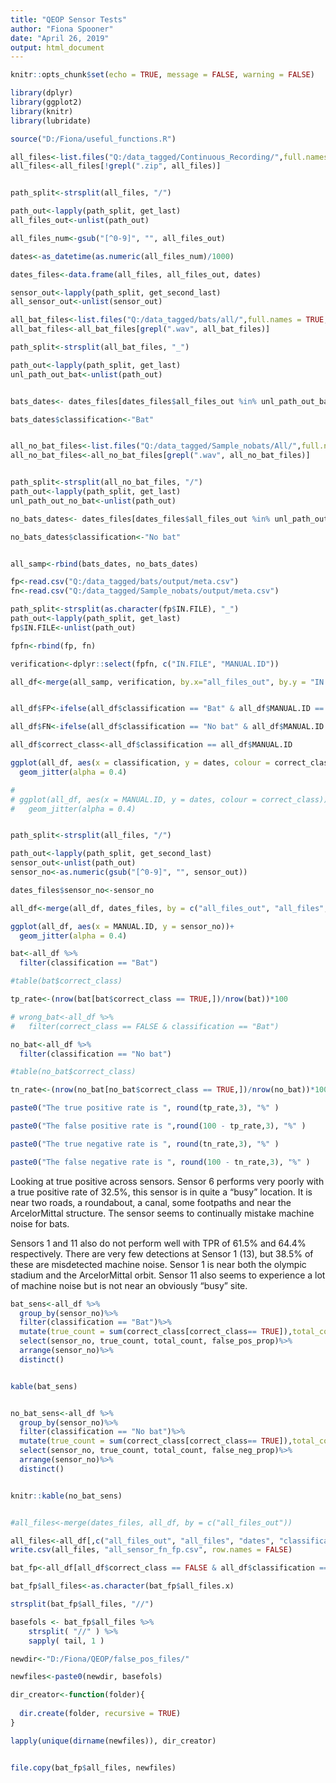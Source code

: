 ```yaml
---
title: "QEOP Sensor Tests"
author: "Fiona Spooner"
date: "April 26, 2019"
output: html_document
---
```


```r
knitr::opts_chunk$set(echo = TRUE, message = FALSE, warning = FALSE)
```

```r
library(dplyr)
library(ggplot2)
library(knitr)
library(lubridate)

source("D:/Fiona/useful_functions.R")

```

```r
all_files<-list.files("Q:/data_tagged/Continuous_Recording/",full.names = TRUE, recursive = TRUE)
all_files<-all_files[!grepl(".zip", all_files)]


path_split<-strsplit(all_files, "/")

path_out<-lapply(path_split, get_last)
all_files_out<-unlist(path_out)

all_files_num<-gsub("[^0-9]", "", all_files_out) 

dates<-as_datetime(as.numeric(all_files_num)/1000)

dates_files<-data.frame(all_files, all_files_out, dates)
```


```r

sensor_out<-lapply(path_split, get_second_last)
all_sensor_out<-unlist(sensor_out)


```

```r

all_bat_files<-list.files("Q:/data_tagged/bats/all/",full.names = TRUE, recursive = TRUE)
all_bat_files<-all_bat_files[grepl(".wav", all_bat_files)]

path_split<-strsplit(all_bat_files, "_")

path_out<-lapply(path_split, get_last)
unl_path_out_bat<-unlist(path_out)


bats_dates<- dates_files[dates_files$all_files_out %in% unl_path_out_bat,]

bats_dates$classification<-"Bat"


all_no_bat_files<-list.files("Q:/data_tagged/Sample_nobats/All/",full.names = TRUE, recursive = TRUE)
all_no_bat_files<-all_no_bat_files[grepl(".wav", all_no_bat_files)]


path_split<-strsplit(all_no_bat_files, "/")
path_out<-lapply(path_split, get_last)
unl_path_out_no_bat<-unlist(path_out)

no_bats_dates<- dates_files[dates_files$all_files_out %in% unl_path_out_no_bat,]

no_bats_dates$classification<-"No bat"


all_samp<-rbind(bats_dates, no_bats_dates)
```


```r
fp<-read.csv("Q:/data_tagged/bats/output/meta.csv")
fn<-read.csv("Q:/data_tagged/Sample_nobats/output/meta.csv")

path_split<-strsplit(as.character(fp$IN.FILE), "_")
path_out<-lapply(path_split, get_last)
fp$IN.FILE<-unlist(path_out)

fpfn<-rbind(fp, fn)

verification<-dplyr::select(fpfn, c("IN.FILE", "MANUAL.ID"))

all_df<-merge(all_samp, verification, by.x="all_files_out", by.y = "IN.FILE")


all_df$FP<-ifelse(all_df$classification == "Bat" & all_df$MANUAL.ID == "No bat", 1, 0)

all_df$FN<-ifelse(all_df$classification == "No bat" & all_df$MANUAL.ID == "Bat", 1, 0)

all_df$correct_class<-all_df$classification == all_df$MANUAL.ID

```

```r

ggplot(all_df, aes(x = classification, y = dates, colour = correct_class))+
  geom_jitter(alpha = 0.4)

# 
# ggplot(all_df, aes(x = MANUAL.ID, y = dates, colour = correct_class))+
#   geom_jitter(alpha = 0.4)


path_split<-strsplit(all_files, "/")

path_out<-lapply(path_split, get_second_last)
sensor_out<-unlist(path_out)
sensor_no<-as.numeric(gsub("[^0-9]", "", sensor_out))

dates_files$sensor_no<-sensor_no

all_df<-merge(all_df, dates_files, by = c("all_files_out", "all_files", "dates"))
```


```r

ggplot(all_df, aes(x = MANUAL.ID, y = sensor_no))+
  geom_jitter(alpha = 0.4)

```


```r

bat<-all_df %>%
  filter(classification == "Bat")

#table(bat$correct_class)

tp_rate<-(nrow(bat[bat$correct_class == TRUE,])/nrow(bat))*100

# wrong_bat<-all_df %>%
#   filter(correct_class == FALSE & classification == "Bat")

no_bat<-all_df %>%
  filter(classification == "No bat")

#table(no_bat$correct_class)

tn_rate<-(nrow(no_bat[no_bat$correct_class == TRUE,])/nrow(no_bat))*100

```

```r
paste0("The true positive rate is ", round(tp_rate,3), "%" )

paste0("The false positive rate is ",round(100 - tp_rate,3), "%" )

paste0("The true negative rate is ", round(tn_rate,3), "%" )

paste0("The false negative rate is ", round(100 - tn_rate,3), "%" )

```

Looking at true positive across sensors. Sensor 6 performs very poorly with a true positive rate of 32.5%, this sensor is in quite a "busy" location. It is near two roads, a roundabout, a canal, some footpaths and near the ArcelorMittal structure. The sensor seems to continually mistake machine noise for bats.  

Sensors 1 and 11 also do not perform well with TPR of 61.5% and 64.4% respectively. There are very few detections at Sensor 1 (13), but 38.5% of these are misdetected machine noise. Sensor 1 is near both the olympic stadium and the ArcelorMittal orbit. Sensor 11 also seems to experience a lot of machine noise but is not near an obviously "busy" site.   

```r

bat_sens<-all_df %>%
  group_by(sensor_no)%>%
  filter(classification == "Bat")%>%
  mutate(true_count = sum(correct_class[correct_class== TRUE]),total_count = n() , false_pos_prop = 1 -  (true_count/total_count))%>%
  select(sensor_no, true_count, total_count, false_pos_prop)%>%
  arrange(sensor_no)%>%
  distinct()


kable(bat_sens)



```



```r

no_bat_sens<-all_df %>%
  group_by(sensor_no)%>%
  filter(classification == "No bat")%>%
  mutate(true_count = sum(correct_class[correct_class== TRUE]),total_count = n() , false_neg_prop = 1 - (true_count/total_count))%>%
  select(sensor_no, true_count, total_count, false_neg_prop)%>%
  arrange(sensor_no)%>%
  distinct()


knitr::kable(no_bat_sens)



```

```r

#all_files<-merge(dates_files, all_df, by = c("all_files_out"))

all_files<-all_df[,c("all_files_out", "all_files", "dates", "classification", "MANUAL.ID", "FP","FN","correct_class", "sensor_no")]
write.csv(all_files, "all_sensor_fn_fp.csv", row.names = FALSE)


```


```r

bat_fp<-all_df[all_df$correct_class == FALSE & all_df$classification == "Bat",]

bat_fp$all_files<-as.character(bat_fp$all_files.x)

strsplit(bat_fp$all_files, "//")

basefols <- bat_fp$all_files %>%
    strsplit( "//" ) %>%
    sapply( tail, 1 )

newdir<-"D:/Fiona/QEOP/false_pos_files/"

newfiles<-paste0(newdir, basefols)

dir_creator<-function(folder){
  
  dir.create(folder, recursive = TRUE)
}

lapply(unique(dirname(newfiles)), dir_creator)


file.copy(bat_fp$all_files, newfiles)


```

